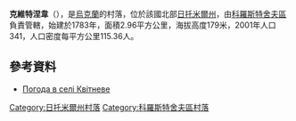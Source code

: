 {{Otheruses|克維特涅韋}}
{{coord|50|18|44|N|29|16|47|E|scale:30000|display=title}}

'''克維特涅韋'''（{{lang-uk|Квітневе}}），是[[烏克蘭|烏克蘭]]的村落，位於該國北部[[日托米爾州|日托米爾州]]，由[[科羅斯特舍夫區|科羅斯特舍夫區]]負責管轄，始建於1783年，面積2.96平方公里，海拔高度179米，2001年人口341，人口密度每平方公里115.36人。

==參考資料==
* [http://weather.in.ua/ua/zhitomirskaja/10375 Погода в селі Квітневе] {{Wayback|url=http://weather.in.ua/ua/zhitomirskaja/10375 |date=20111219170525 }}

{{DEFAULTSORT:Квітневе}}
[[Category:日托米爾州村落|Category:日托米爾州村落]]
[[Category:科羅斯特舍夫區村落|Category:科羅斯特舍夫區村落]]


{{Zhytomyr-geo-stub}}